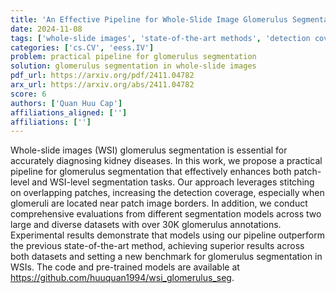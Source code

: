 ```yaml
---
title: 'An Effective Pipeline for Whole-Slide Image Glomerulus Segmentation'
date: 2024-11-08
tags: ['whole-slide images', 'state-of-the-art methods', 'detection coverage', 'kidney diseases', 'datasets', 'segmentation models', 'glomerulus segmentation']
categories: ['cs.CV', 'eess.IV']
problem: practical pipeline for glomerulus segmentation
solution: glomerulus segmentation in whole-slide images
pdf_url: https://arxiv.org/pdf/2411.04782
arx_url: https://arxiv.org/abs/2411.04782
score: 6
authors: ['Quan Huu Cap']
affiliations_aligned: ['']
affiliations: ['']
---
```



Whole-slide images (WSI) glomerulus segmentation is essential for accurately diagnosing kidney diseases. In this work, we propose a practical pipeline for glomerulus segmentation that effectively enhances both patch-level and WSI-level segmentation tasks. Our approach leverages stitching on overlapping patches, increasing the detection coverage, especially when glomeruli are located near patch image borders. In addition, we conduct comprehensive evaluations from different segmentation models across two large and diverse datasets with over 30K glomerulus annotations. Experimental results demonstrate that models using our pipeline outperform the previous state-of-the-art method, achieving superior results across both datasets and setting a new benchmark for glomerulus segmentation in WSIs. The code and pre-trained models are available at https://github.com/huuquan1994/wsi_glomerulus_seg.